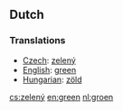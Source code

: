 == Dutch ==
=== Translations ===
*[[Czech]]: [[zelený]]
*[[English]]: [[green]]
*[[Hungarian]]: [[zöld]]

[[cs:zelený]]
[[en:green]]
[[nl:groen]]